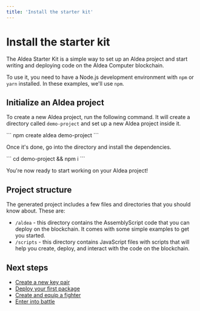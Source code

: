 ```yaml
---
title: 'Install the starter kit'
---
```



# Install the starter kit

The Aldea Starter Kit is a simple way to set up an Aldea project and start writing and deploying code on the Aldea Computer blockchain.

To use it, you need to have a Node.js development environment with `npm` or `yarn` installed. In these examples, we'll use `npm`.

## Initialize an Aldea project

To create a new Aldea project, run the following command. It will create a directory called `demo-project` and set up a new Aldea project inside it.

<CodeContainer lang="bash" lines={false}>
    ```
    npm create aldea demo-project
    ```
</CodeContainer>

Once it's done, go into the directory and install the dependencies.

<CodeContainer lang="bash" lines={false}>
    ```
    cd demo-project && npm i
    ```
</CodeContainer>

You're now ready to start working on your Aldea project!

## Project structure

The generated project includes a few files and directories that you should know about. These are:

- `/aldea` - this directory contains the AssemblyScript code that you can deploy on the blockchain. It comes with some simple examples to get you started.
- `/scripts` - this directory contains JavaScript files with scripts that will help you create, deploy, and interact with the code on the blockchain.

## Next steps

- [Create a new key pair](/getting-started/key-pairs)
- [Deploy your first package](/getting-started/deployments)
- [Create and equip a fighter](/getting-started/instances)
- [Enter into battle](/getting-started/interacting)